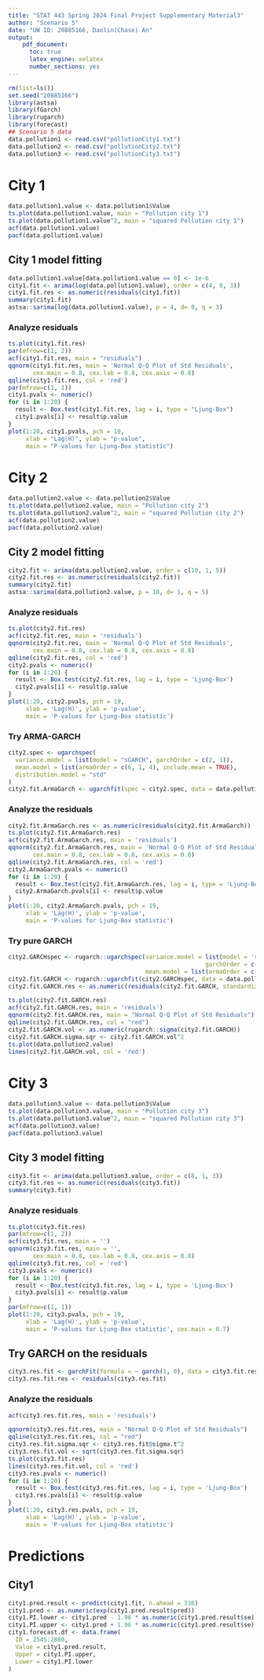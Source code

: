 ---
title: "STAT 443 Spring 2024 Final Project Supplementary Material3"
author: "Scenario 5"
date: "UW ID: 20885166, Daolin(Chase) An"
output: 
    pdf_document:
      toc: true
      latex_engine: xelatex
      number_sections: yes
---

```{r message=FALSE, warning=FALSE}
rm(list=ls())
set.seed("20885166")
library(astsa)
library(fGarch)
library(rugarch)
library(forecast)
## Scenario 5 data
data.pollution1 <- read.csv("pollutionCity1.txt")
data.pollution2 <- read.csv("pollutionCity2.txt")
data.pollution3 <- read.csv("pollutionCity3.txt")
```

# City 1
```{r city1, fig.height=4}
data.pollution1.value <- data.pollution1$Value
ts.plot(data.pollution1.value, main = "Pollution city 1")
ts.plot(data.pollution1.value^2, main = "squared Pollution city 1")
acf(data.pollution1.value)
pacf(data.pollution1.value)
```

## City 1 model fitting
```{r}
data.pollution1.value[data.pollution1.value == 0] <- 1e-6
city1.fit <- arima(log(data.pollution1.value), order = c(4, 0, 3))
city1.fit.res <- as.numeric(residuals(city1.fit))
summary(city1.fit)
astsa::sarima(log(data.pollution1.value), p = 4, d= 0, q = 3)
```

### Analyze residuals
```{r fig.height=3.5}
ts.plot(city1.fit.res)
par(mfrow=c(1, 2))
acf(city1.fit.res, main = "residuals")
qqnorm(city1.fit.res, main = 'Normal Q-Q Plot of Std Residuals', 
       cex.main = 0.8, cex.lab = 0.8, cex.axis = 0.8)
qqline(city1.fit.res, col = 'red')
par(mfrow=c(1, 1))
city1.pvals <- numeric()
for (i in 1:20) {
  result <- Box.test(city1.fit.res, lag = i, type = "Ljung-Box")
  city1.pvals[i] <- result$p.value
}
plot(1:20, city1.pvals, pch = 19, 
     xlab = "Lag(H)", ylab = "p-value", 
     main = "P-values for Ljung-Box statistic")
```

# City 2
```{r city2, fig.height=4}
data.pollution2.value <- data.pollution2$Value
ts.plot(data.pollution2.value, main = "Pollution city 2")
ts.plot(data.pollution2.value^2, main = "squared Pollution city 2")
acf(data.pollution2.value)
pacf(data.pollution2.value)
```

## City 2 model fitting
```{r}
city2.fit <- arima(data.pollution2.value, order = c(10, 1, 5))
city2.fit.res <- as.numeric(residuals(city2.fit))
summary(city2.fit)
astsa::sarima(data.pollution2.value, p = 10, d= 1, q = 5)
```

### Analyze residuals
```{r}
ts.plot(city2.fit.res)
acf(city2.fit.res, main = 'residuals')
qqnorm(city2.fit.res, main = 'Normal Q-Q Plot of Std Residuals', 
       cex.main = 0.8, cex.lab = 0.8, cex.axis = 0.8)
qqline(city2.fit.res, col = 'red')
city2.pvals <- numeric()
for (i in 1:20) {
  result <- Box.test(city2.fit.res, lag = i, type = 'Ljung-Box')
  city2.pvals[i] <- result$p.value
}
plot(1:20, city2.pvals, pch = 19, 
     xlab = 'Lag(H)', ylab = 'p-value', 
     main = 'P-values for Ljung-Box statistic')
```

### Try ARMA-GARCH
```{r}
city2.spec <- ugarchspec(
  variance.model = list(model = "sGARCH", garchOrder = c(2, 1)),
  mean.model = list(armaOrder = c(6, 1, 4), include.mean = TRUE),
  distribution.model = "std"
)
city2.fit.ArmaGarch <- ugarchfit(spec = city2.spec, data = data.pollution2.value)
```

### Analyze the residuals
```{r}
city2.fit.ArmaGarch.res <- as.numeric(residuals(city2.fit.ArmaGarch))
ts.plot(city2.fit.ArmaGarch.res)
acf(city2.fit.ArmaGarch.res, main = 'residuals')
qqnorm(city2.fit.ArmaGarch.res, main = 'Normal Q-Q Plot of Std Residuals',
       cex.main = 0.8, cex.lab = 0.8, cex.axis = 0.8)
qqline(city2.fit.ArmaGarch.res, col = 'red')
city2.ArmaGarch.pvals <- numeric()
for (i in 1:20) {
  result <- Box.test(city2.fit.ArmaGarch.res, lag = i, type = 'Ljung-Box')
  city2.ArmaGarch.pvals[i] <- result$p.value
}
plot(1:20, city2.ArmaGarch.pvals, pch = 19,
     xlab = 'Lag(H)', ylab = 'p-value',
     main = 'P-values for Ljung-Box statistic')
```

### Try pure GARCH
```{r}
city2.GARCHspec <- rugarch::ugarchspec(variance.model = list(model = 'sGARCH', 
                                                        garchOrder = c(1, 0)),
                                       mean.model = list(armaOrder = c(0, 0)))
city2.fit.GARCH <- rugarch::ugarchfit(city2.GARCHspec, data = data.pollution2.value, solver='hybrid')
city2.fit.GARCH.res <- as.numeric(residuals(city2.fit.GARCH, standardize = TRUE))
```

```{r}
ts.plot(city2.fit.GARCH.res)
acf(city2.fit.GARCH.res, main = 'residuals')
qqnorm(city2.fit.GARCH.res, main = "Normal Q-Q Plot of Std Residuals")
qqline(city2.fit.GARCH.res, col = "red")
city2.fit.GARCH.vol <- as.numeric(rugarch::sigma(city2.fit.GARCH))
city2.fit.GARCH.sigma.sqr <- city2.fit.GARCH.vol^2
ts.plot(data.pollution2.value)
lines(city2.fit.GARCH.vol, col = 'red')
```

# City 3
```{r city3, fig.height=4}
data.pollution3.value <- data.pollution3$Value
ts.plot(data.pollution3.value, main = "Pollution city 3")
ts.plot(data.pollution3.value^2, main = "squared Pollution city 3")
acf(data.pollution3.value)
pacf(data.pollution3.value)
```

## City 3 model fitting
```{r}
city3.fit <- arima(data.pollution3.value, order = c(8, 1, 3))
city3.fit.res <- as.numeric(residuals(city3.fit))
summary(city3.fit)
```

### Analyze residuals
```{r echo=FALSE, fig.height=3}
ts.plot(city3.fit.res)
par(mfrow=c(1, 2))
acf(city3.fit.res, main = '')
qqnorm(city3.fit.res, main = '', 
       cex.main = 0.8, cex.lab = 0.8, cex.axis = 0.8)
qqline(city3.fit.res, col = 'red')
city3.pvals <- numeric()
for (i in 1:20) {
  result <- Box.test(city3.fit.res, lag = i, type = 'Ljung-Box')
  city3.pvals[i] <- result$p.value
}
par(mfrow=c(1, 1))
plot(1:20, city3.pvals, pch = 19, 
     xlab = 'Lag(H)', ylab = 'p-value', 
     main = 'P-values for Ljung-Box statistic', cex.main = 0.7)
```

## Try GARCH on the residuals
```{r}
city3.res.fit <- garchFit(formula = ~ garch(1, 0), data = city3.fit.res, trace = FALSE)
city3.res.fit.res <- residuals(city3.res.fit)
```

### Analyze the residuals
```{r echo=FALSE}
acf(city3.res.fit.res, main = 'residuals')

qqnorm(city3.res.fit.res, main = "Normal Q-Q Plot of Std Residuals")
qqline(city3.res.fit.res, col = "red")
city3.res.fit.sigma.sqr <- city3.res.fit@sigma.t^2
city3.res.fit.vol <- sqrt(city3.res.fit.sigma.sqr)
ts.plot(city3.fit.res)
lines(city3.res.fit.vol, col = 'red')
city3.res.pvals <- numeric()
for (i in 1:20) {
  result <- Box.test(city3.res.fit.res, lag = i, type = 'Ljung-Box')
  city3.res.pvals[i] <- result$p.value
}
plot(1:20, city3.res.pvals, pch = 19, 
     xlab = 'Lag(H)', ylab = 'p-value', 
     main = 'P-values for Ljung-Box statistic')
```

# Predictions
## City1
```{r}
city1.pred.result <- predict(city1.fit, n.ahead = 336)
city1.pred <- as.numeric(exp(city1.pred.result$pred))
city1.PI.lower <- city1.pred - 1.96 * as.numeric(city1.pred.result$se)
city1.PI.upper <- city1.pred + 1.96 * as.numeric(city1.pred.result$se)
city1.forecast.df <- data.frame(
  ID = 2545:2880, 
  Value = city1.pred.result,
  Upper = city1.PI.upper,
  Lower = city1.PI.lower
)
```

